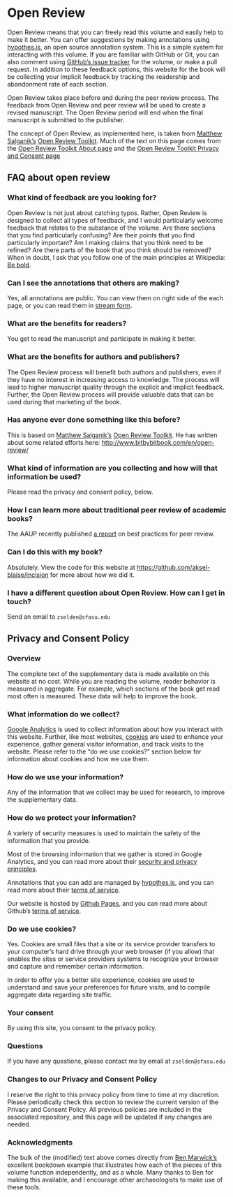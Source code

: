 # Open Review {#open}

Open Review means that you can freely read this volume and easily help to make it better. You can offer suggestions by making annotations using [hypothes.is](https://hypothes.is/), an open source annotation system. This is a simple system for interacting with this volume. If you are familiar with GitHub or Git, you can also comment using [GitHub's issue tracker](https://github.com/aksel-blaise/incision/issues) for the volume, or make a pull request. In addition to these feedback options, this website for the book will be collecting your implicit feedback by tracking the readership and abandonment rate of each section.

Open Review takes place before and during the peer review process. The feedback from Open Review and peer review will be used to create a revised manuscript. The Open Review period will end when the final manuscript is submitted to the publisher. 

The concept of Open Review, as implemented here, is taken from [Matthew Salganik's](https://twitter.com/msalganik) [Open Review Toolkit](http://www.openreviewtoolkit.org/). Much of the text on this page comes from the [Open Review Toolkit About page](http://www.bitbybitbook.com/en/open-review/) and the [Open Review Toolkit Privacy and Consent page](http://www.bitbybitbook.com/en/privacy/)

## FAQ about open review

### What kind of feedback are you looking for?

Open Review is not just about catching typos. Rather, Open Review is designed to collect all types of feedback, and I would particularly welcome feedback that relates to the substance of the volume. Are there sections that you find particularly confusing? Are their points that you find particularly important? Am I making claims that you think need to be refined? Are there parts of the book that you think should be removed? When in doubt, I ask that you follow one of the main principles at Wikipedia: [Be bold](https://en.wikipedia.org/wiki/Wikipedia:Be_bold).

### Can I see the annotations that others are making?

Yes, all annotations are public. You can view them on right side of the each page, or you can read them in [stream form](https://hypothes.is/stream?q=aksel-blaise-garylin).

### What are the benefits for readers?

You get to read the manuscript and participate in making it better.

### What are the benefits for authors and publishers?

The Open Review process will benefit both authors and publishers, even if they have no interest in increasing access to knowledge. The process will lead to higher manuscript quality through the explicit and implicit feedback. Further, the Open Review process will provide valuable data that can be used during that marketing of the book.

### Has anyone ever done something like this before?

This is based on [Matthew Salganik's](https://twitter.com/msalganik) [Open Review Toolkit](http://www.openreviewtoolkit.org/). He has written about some related efforts here: <http://www.bitbybitbook.com/en/open-review/>

### What kind of information are you collecting and how will that information be used?

Please read the privacy and consent policy, below. 

### How I can learn more about traditional peer review of academic books?

The AAUP recently published [a report](http://www.aaupnet.org/resources/for-members/handbooks-and-toolkits/peer-review-best-practices) on best practices for peer review.

### Can I do this with my book?

Absolutely. View the code for this website at <https://github.com/aksel-blaise/incision> for more about how we did it.

### I have a different question about Open Review. How can I get in touch?

Send an email to `zselden@sfasu.edu`

## Privacy and Consent Policy

### Overview

The complete text of the supplementary data is made available on this website at no cost. While you are reading the volume, reader behavior is measured in aggregate. For example, which sections of the book get read most often is measured. These data will help to improve the book.

### What information do we collect?

[Google Analytics](https://analytics.google.com/) is used to collect information about how you interact with this website. Further, like most websites, [cookies](https://en.wikipedia.org/wiki/HTTP_cookie) are used to enhance your experience, gather general visitor information, and track visits to the website. Please refer to the "do we use cookies?" section below for information about cookies and how we use them.

### How do we use your information?

Any of the information that we collect may be used for research, to improve the supplementary data.

### How do we protect your information?

A variety of security measures is used to maintain the safety of the information that you provide.

Most of the browsing information that we gather is stored in Google Analytics, and you can read more about their [security and privacy principles](https://support.google.com/analytics/answer/6004245?hl=en).

Annotations that you can add are managed by [hypothes.is](https://hypothes.is/), and you can read more about their [terms of service](https://hypothes.is/terms-of-service/).

Our website is hosted by [Github Pages](https://pages.github.com/), and you can read more about Github's [terms of service](https://help.github.com/articles/github-terms-of-service/).

### Do we use cookies?

Yes. Cookies are small files that a site or its service provider transfers to your computer's hard drive through your web browser (if you allow) that enables the sites or service providers systems to recognize your browser and capture and remember certain information.

In order to offer you a better site experience, cookies are used to understand and save your preferences for future visits, and to compile aggregate data regarding site traffic.

### Your consent

By using this site, you consent to the privacy policy.

### Questions

If you have any questions, please contact me by email at `zselden@sfasu.edu`

### Changes to our Privacy and Consent Policy

I reserve the right to this privacy policy from time to time at my discretion. Please periodically check this section to review the current version of the Privacy and Consent Policy. All previous policies are included in the associated repository, and this page will be updated if any changes are needed.

### Acknowledgments

The bulk of the (modified) text above comes directly from [Ben Marwick's](https://github.com/benmarwick/bookdown-ort) excellent bookdown example that illustrates how each of the pieces of this volume function independently, and as a whole. Many thanks to Ben for making this available, and I encourage other archaeologists to make use of these tools.
